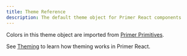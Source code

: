 ```yaml
---
title: Theme Reference
description: The default theme object for Primer React components
---
```



Colors in this theme object are imported from [Primer Primitives](https://primer.style/primitives/colors).

<ThemeReferenceTree themeData={theme} />

<Note>

See [Theming](/theming) to learn how theming works in Primer React.

</Note>
